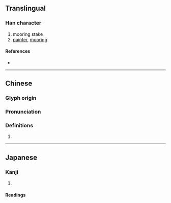 {{character info/new}}
==Translingual==

===Han character===
{{Han char|rn=90|rad=爿|as=05|sn=9|four=27220|canj=VMMNR|ids=⿰爿可}}

# mooring stake
# [[painter]], [[mooring]]

====References====
* {{Han ref|kx=0691.190|dkj=19767|dj=1104.160|hdz=42374.080|uh=7241|ud=29249|bh=CFB7|bd=53175}}

----

==Chinese==
{{zh-forms}}

===Glyph origin===
{{Han etym}}

===Pronunciation===
{{zh-pron
|m=kē
|c=go1,o1
|mc=y
|oc=y
|cat=
}}

===Definitions===
{{zh-hanzi}}

# {{zh-only|牂牁}}

----

==Japanese==

===Kanji===
{{ja-kanji|grade=|rs=爿05}}

# {{rfdef|ja|sort=爿05}}

====Readings====
{{ja-readings
|goon=か
|kanon=か
|kun=くい-<くひ-
}}